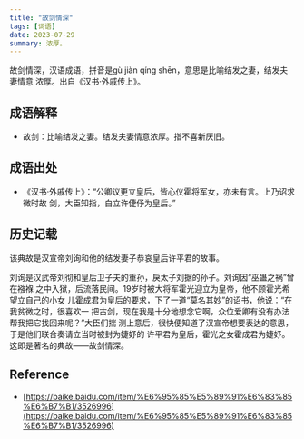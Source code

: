 ```yaml
---
title: "故剑情深"
tags: [词语]
date: 2023-07-29
summary: 浓厚。
---
```


故剑情深，汉语成语，拼音是gù jiàn qíng shēn，意思是比喻结发之妻，结发夫妻情意
浓厚。出自《汉书·外戚传上》。

## 成语解释

- 故剑：比喻结发之妻。结发夫妻情意浓厚。指不喜新厌旧。

## 成语出处

- 《汉书·外戚传上》：“公卿议更立皇后，皆心仪霍将军女，亦未有言。上乃诏求微时故
  剑，大臣知指，白立许倢伃为皇后。”

## 历史记载

该典故是汉宣帝刘询和他的结发妻子恭哀皇后许平君的故事。

刘询是汉武帝刘彻和皇后卫子夫的重孙，戾太子刘据的孙子。刘询因“巫蛊之祸”曾在襁褓
之中入狱，后流落民间。19岁时被大将军霍光迎立为皇帝，他不顾霍光希望立自己的小女
儿霍成君为皇后的要求，下了一道“莫名其妙”的诏书，他说：“在我贫微之时，很喜欢一
把古剑，现在我是十分地想念它啊，众位爱卿有没有办法帮我把它找回来呢？”大臣们揣
测上意后，很快便知道了汉宣帝想要表达的意思，于是他们联合奏请立当时被封为婕妤的
许平君为皇后，霍光之女霍成君为婕妤。这即是著名的典故——故剑情深。

## Reference

- [https://baike.baidu.com/item/%E6%95%85%E5%89%91%E6%83%85%E6%B7%B1/3526996](https://baike.baidu.com/item/%E6%95%85%E5%89%91%E6%83%85%E6%B7%B1/3526996)